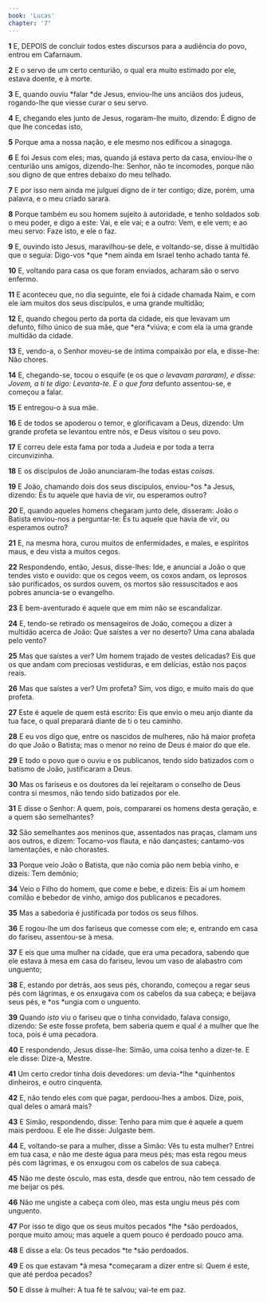 ```yaml
---
book: 'Lucas'
chapter: '7'
---
```


**1** E, DEPOIS de concluir todos estes discursos para a audiência do povo, entrou em Cafarnaum.

**2** E o servo de um certo centurião, o qual era muito estimado por ele, estava doente, e à morte.

**3** E, quando ouviu *falar *de Jesus, enviou-lhe uns anciãos dos judeus, rogando-lhe que viesse curar o seu servo.

**4** E, chegando eles junto de Jesus, rogaram-lhe muito, dizendo: É digno de que lhe concedas isto,

**5** Porque ama a nossa nação, e ele mesmo nos edificou a sinagoga.

**6** E foi Jesus com eles; mas, quando já estava perto da casa, enviou-lhe o centurião uns amigos, dizendo-lhe: Senhor, não te incomodes, porque não sou digno de que entres debaixo do meu telhado.

**7** E por isso nem ainda me julguei digno de ir ter contigo; dize, porém, uma palavra, e o meu criado sarará.

**8** Porque também eu sou homem sujeito à autoridade, e tenho soldados sob o meu poder, e digo a este: Vai, e ele vai; e a outro: Vem, e ele vem; e ao meu servo: Faze isto, e ele o faz.

**9** E, ouvindo isto Jesus, maravilhou-se dele, e voltando-se, disse à multidão que o seguia: Digo-vos *que *nem ainda em Israel tenho achado tanta fé.

**10** E, voltando para casa os que foram enviados, acharam são o servo enfermo.

**11** E aconteceu que, no dia seguinte, ele foi à cidade chamada Naim, e com ele iam muitos dos seus discípulos, e uma grande multidão;

**12** E, quando chegou perto da porta da cidade, eis que levavam um defunto, filho único de sua mãe, que *era *viúva; e com ela ia uma grande multidão da cidade.

**13** E, vendo-a, o Senhor moveu-se de íntima compaixão por ela, e disse-lhe: Não chores.

**14** E, chegando-se, tocou o esquife (e os que *o *levavam pararam), e disse: Jovem, a ti te digo: Levanta-te. E o* que fora* defunto assentou-se, e começou a falar.

**15** E entregou-o à sua mãe.

**16** E de todos se apoderou o temor, e glorificavam a Deus, dizendo: Um grande profeta se levantou entre nós, e Deus visitou o seu povo.

**17** E correu dele esta fama por toda a Judeia e por toda a terra circunvizinha.

**18** E os discípulos de João anunciaram-lhe todas estas _coisas._

**19** E João, chamando dois dos seus discípulos, enviou-*os *a Jesus, dizendo: És tu aquele que havia de vir, ou esperamos outro?

**20** E, quando aqueles homens chegaram junto dele, disseram: João o Batista enviou-nos a perguntar-te: És tu aquele que havia de vir, ou esperamos outro?

**21** E, na mesma hora, curou muitos de enfermidades, e males, e espíritos maus, e deu vista a muitos cegos.

**22** Respondendo, então, Jesus, disse-lhes: Ide, e anunciai a João o que tendes visto e ouvido: que os cegos veem, os coxos andam, os leprosos são purificados, os surdos ouvem, os mortos são ressuscitados e aos pobres anuncia-se o evangelho.

**23** E bem-aventurado é aquele que em mim não se escandalizar.

**24** E, tendo-se retirado os mensageiros de João, começou a dizer à multidão acerca de João: Que saístes a ver no deserto? Uma cana abalada pelo vento?

**25** Mas que saístes a ver? Um homem trajado de vestes delicadas? Eis que os que andam com preciosas vestiduras, e em delícias, estão nos paços reais.

**26** Mas que saístes a ver? Um profeta? Sim, vos digo, e muito mais do que profeta.

**27** Este é aquele de quem está escrito: Eis que envio o meu anjo diante da tua face, o qual preparará diante de ti o teu caminho.

**28** E eu vos digo que, entre os nascidos de mulheres, não há maior profeta do que João o Batista; mas o menor no reino de Deus é maior do que ele.

**29** E todo o povo que o ouviu e os publicanos, tendo sido batizados com o batismo de João, justificaram a Deus.

**30** Mas os fariseus e os doutores da lei rejeitaram o conselho de Deus contra si mesmos, não tendo sido batizados por ele.

**31** E disse o Senhor: A quem, pois, compararei os homens desta geração, e a quem são semelhantes?

**32** São semelhantes aos meninos que, assentados nas praças, clamam uns aos outros, e dizem: Tocamo-vos flauta, e não dançastes; cantamo-vos lamentações, e não chorastes.

**33** Porque veio João o Batista, que não comia pão nem bebia vinho, e dizeis: Tem demônio;

**34** Veio o Filho do homem, que come e bebe, e dizeis: Eis aí um homem comilão e bebedor de vinho, amigo dos publicanos e pecadores.

**35** Mas a sabedoria é justificada por todos os seus filhos.

**36** E rogou-lhe um dos fariseus que comesse com ele; e, entrando em casa do fariseu, assentou-se à mesa.

**37** E eis que uma mulher na cidade, que era uma pecadora, sabendo que ele estava à mesa em casa do fariseu, levou um vaso de alabastro com unguento;

**38** E, estando por detrás, aos seus pés, chorando, começou a regar seus pés com lágrimas, e os enxugava com os cabelos da sua cabeça; e beijava seus pés, e *os *ungia com o unguento.

**39** Quando _isto_ viu o fariseu que o tinha convidado, falava consigo, dizendo: Se este fosse profeta, bem saberia quem e qual _é_ a mulher que lhe toca, pois é uma pecadora.

**40** E respondendo, Jesus disse-lhe: Simão, uma coisa tenho a dizer-te. E ele disse: Dize-a, Mestre.

**41** Um certo credor tinha dois devedores: um devia-*lhe *quinhentos dinheiros, e outro cinquenta.

**42** E, não tendo eles com que pagar, perdoou-lhes a ambos. Dize, pois, qual deles o amará mais?

**43** E Simão, respondendo, disse: Tenho para mim que é aquele a quem mais perdoou. E ele lhe disse: Julgaste bem.

**44** E, voltando-se para a mulher, disse a Simão: Vês tu esta mulher? Entrei em tua casa, _e_ não me deste água para meus pés; mas esta regou meus pés com lágrimas, e os enxugou com os cabelos de sua cabeça.

**45** Não me deste ósculo, mas esta, desde que entrou, não tem cessado de me beijar os pés.

**46** Não me ungiste a cabeça com óleo, mas esta ungiu meus pés com unguento.

**47** Por isso te digo que os seus muitos pecados *lhe *são perdoados, porque muito amou; mas aquele a quem pouco é perdoado pouco ama.

**48** E disse a ela: Os teus pecados *te *são perdoados.

**49** E os que estavam *à mesa *começaram a dizer entre si: Quem é este, que até perdoa pecados?

**50** E disse à mulher: A tua fé te salvou; vai-te em paz.
